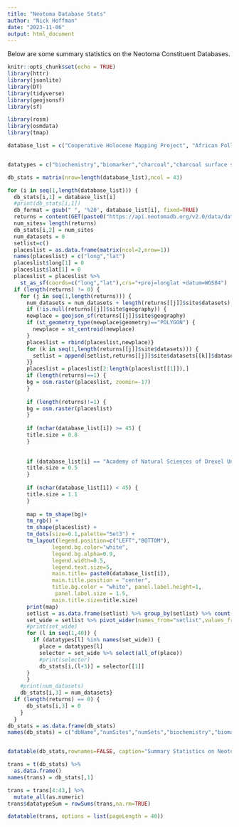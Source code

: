 ```yaml
---
title: "Neotoma Database Stats"
author: "Nick Hoffman"
date: "2023-11-06"
output: html_document
---
```

Below are some summary statistics on the Neotoma Constituent Databases.

```r
knitr::opts_chunk$set(echo = TRUE)
library(httr)
library(jsonlite)
library(DT)
library(tidyverse)
library(geojsonsf)
library(sf)

library(rosm)
library(osmdata)
library(tmap)

```


```r


database_list = c("Cooperative Holocene Mapping Project", "African Pollen Database", "European Pollen Database", "Indo-Pacific Pollen Database", "Latin American Pollen Database", "North American Pollen Database", "Pollen Database of Siberia and the Russian Far East", "Canadian Pollen Database", "FAUNMAP", "Neotoma", "North American Plant Macrofossil Database", "Academy of Natural Sciences of Drexel University", "NDSU Insect Database", "North American Non-Marine Ostracode Database Project (NANODe)", "MioMap", "Alaskan Archaeofaunas", "French Institute of Pondicherry Palynology and Paleoecology Database", "Japanese Pollen Database", "Neotoma Midden Database", "Chinese Pollen Database", "Holocene Perspective on Peatland Biogeochemistry", "ANTIGUA", "Neotoma Testate Amoebae Database", "Deep-Time Palynology Database", "Neotoma Biomarker Database", "Alpine Pollen Database", "Canadian Museum of Nature-Delorme Ostracoda-Surface Samples", "Diatom Paleolimnology Data Cooperative (DPDC)", "Neotoma Ostracode Database", "Faunal Isotope Database", "Neotoma Charcoal Data", "Pollen Monitoring Programme", "PaleoVertebrates of Latin America", "St. Croix Watershed Research Station of the Science Museum of Minnesota","Marine Dinoflagellates Database","Tropical South American Diatom Database", "Packrat Middens", "Sedimentary aDNA Database")


datatypes = c("biochemistry","biomarker","charcoal","charcoal surface sample", "chironomid", "cladocera", "diatom", "diatom bottom sample", "diatom surface sample", "diatom top-bottom", "dinoflagellates", "energy dispersive X-ray spectroscopy (EDS/EDX)", "geochemistry", "geochronologic", "insect", "insect modern", "loss-on-ignition", "macrocharcoal", "macroinvertebrate", "Metabarcoding aeDNA", "microcharcoal", "modern biochemistry", "organic carbon", "ostracode", "ostracode surface sample", "paleomagnetic", "physical sedimentology", "phytolith", "plant macrofossil", "pollen", "pollen surface sample", "pollen trap", "specimen stable isotope", "stable isotope", "testate amoebae", "testate amoebae surface sample", "vertebrate fauna", "water chemistry", "X-ray diffraction (XRD)", "X-ray fluorescence (XRF)")

db_stats = matrix(nrow=length(database_list),ncol = 43)

for (i in seq(1,length(database_list))) {
  db_stats[i,1] = database_list[i]
  #print(db_stats[i,1])
  db_format = gsub(" ", '%20', database_list[i], fixed=TRUE)
  returns = content(GET(paste0("https://api.neotomadb.org/v2.0/data/datasets/db?limit=10000&offset=0&database=",db_format)))$data
  num_sites= length(returns)
  db_stats[i,2] = num_sites
  num_datasets = 0
  setlist=c()
  placeslist = as.data.frame(matrix(ncol=2,nrow=1)) 
  names(placeslist) = c("long","lat")
  placeslist$long[1] = 0
  placeslist$lat[1] = 0
  placeslist = placeslist %>%
    st_as_sf(coords=c("long","lat"),crs="+proj=longlat +datum=WGS84")
  if (length(returns) != 0) {
    for (j in seq(1,length(returns))) {
      num_datasets = num_datasets + length(returns[[j]]$site$datasets)
      if (!is.null(returns[[j]]$site$geography)) {
      newplace = geojson_sf(returns[[j]]$site$geography)
      if (st_geometry_type(newplace$geometry)=="POLYGON") {
        newplace = st_centroid(newplace)
      }
      placeslist = rbind(placeslist,newplace)}
      for (k in seq(1,length(returns[[j]]$site$datasets))) {
        setlist = append(setlist,returns[[j]]$site$datasets[[k]]$datasettype)
      }}
      placeslist = placeslist[2:length(placeslist[[1]]),]
      if (length(returns)==1) {
      bg = osm.raster(placeslist, zoomin=-17)
      }
      
      if (length(returns)!=1) {
      bg = osm.raster(placeslist)
      }
      
      if (nchar(database_list[i]) >= 45) {
      title.size = 0.8
      }
      
      
      if (database_list[i] == "Academy of Natural Sciences of Drexel University") {
      title.size = 0.5
      }
      
      if (nchar(database_list[i]) < 45) {
      title.size = 1.1
      }
    
      map = tm_shape(bg)+
      tm_rgb() +
      tm_shape(placeslist) +
      tm_dots(size=0.1,palette="Set3") +
      tm_layout(legend.position=c("LEFT","BOTTOM"),
              legend.bg.color="white",
              legend.bg.alpha=0.9,
              legend.width=0.5,
              legend.text.size=5,
              main.title= paste0(database_list[i]),
              main.title.position = "center",
              title.bg.color = "white", panel.label.height=1,
               panel.label.size = 1.5,
              main.title.size=title.size)
      print(map)
      setlist = as.data.frame(setlist) %>% group_by(setlist) %>% count()
      set_wide = setlist %>% pivot_wider(names_from="setlist",values_from="n")
      #print(set_wide)
      for (l in seq(1,40)) {
        if (datatypes[l] %in% names(set_wide)) {
          place = datatypes[l]
          selector = set_wide %>% select(all_of(place))
          #print(selector)
          db_stats[i,(l+3)] = selector[[1]]
      }
      }
    #print(num_datasets)
    db_stats[i,3] = num_datasets}
  if (length(returns) == 0) {
      db_stats[i,3] = 0
    }
  }
db_stats = as.data.frame(db_stats)
names(db_stats) = c("dbName","numSites","numSets","biochemistry","biomarker","charcoal","charcoal surface sample", "chironomid", "cladocera", "diatom", "diatom bottom sample", "diatom surface sample", "diatom top-bottom", "dinoflagellates", "energy dispersive X-ray spectroscopy (EDS/EDX)", "geochemistry", "geochronologic", "insect", "insect modern", "loss-on-ignition", "macrocharcoal", "macroinvertebrate", "Metabarcoding aeDNA", "microcharcoal", "modern biochemistry", "organic carbon", "ostracode", "ostracode surface sample", "paleomagnetic", "physical sedimentology", "phytolith", "plant macrofossil", "pollen", "pollen surface sample", "pollen trap", "specimen stable isotope", "stable isotope", "testate amoebae", "testate amoebae surface sample", "vertebrate fauna", "water chemistry", "X-ray diffraction (XRD)", "X-ray fluorescence (XRF)")


datatable(db_stats,rownames=FALSE, caption="Summary Statistics on Neotoma's Constituent Databases",options = list(pageLength = 40))
```


```r
trans = t(db_stats) %>%
  as.data.frame()
names(trans) = db_stats[,1]

trans = trans[4:43,] %>%
  mutate_all(as.numeric)
trans$datatypeSum = rowSums(trans,na.rm=TRUE)

datatable(trans, options = list(pageLength = 40))

```
